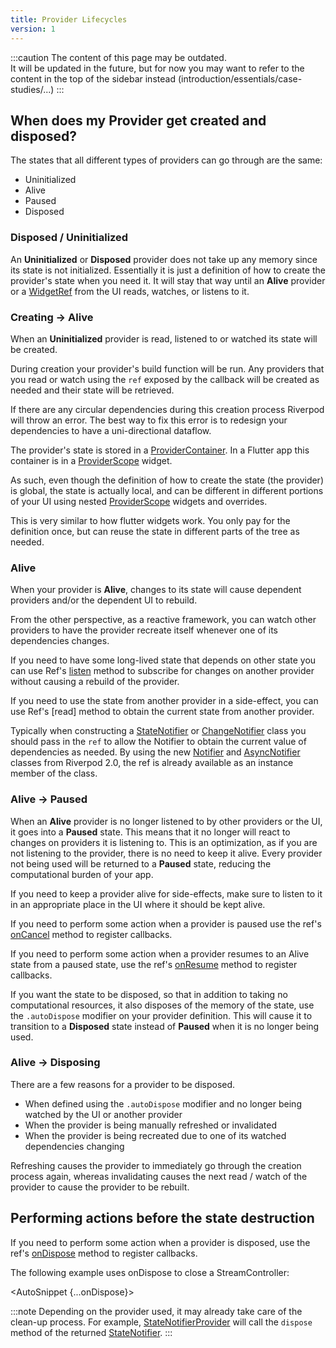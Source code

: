 ```yaml
---
title: Provider Lifecycles
version: 1
---
```



:::caution
The content of this page may be outdated.  
It will be updated in the future, but for now you may want to refer to the content
in the top of the sidebar instead (introduction/essentials/case-studies/...)
:::

## When does my Provider get created and disposed?

The states that all different types of providers can go through are the same:

- Uninitialized
- Alive
- Paused
- Disposed

### Disposed / Uninitialized

An **Uninitialized** or **Disposed** provider does not take up any memory since its state is not initialized.
Essentially it is just a definition of how to create the provider's state when you need it.
It will stay that way until an **Alive** provider or a [WidgetRef] from the UI reads, watches, or listens to it.

### Creating -> Alive

When an **Uninitialized** provider is read, listened to or watched its state will be created.

During creation your provider's build function will be run. 
Any providers that you read or watch using the `ref` exposed by the callback will be created as needed and their state will be retrieved.

If there are any circular dependencies during this creation process Riverpod will throw an error.
The best way to fix this error is to redesign your dependencies to have a uni-directional dataflow.

The provider's state is stored in a [ProviderContainer]. In a Flutter app this container is in a [ProviderScope] widget.

As such, even though the definition of how to create the state (the provider) is global, the state is actually local,
and can be different in different portions of your UI using nested [ProviderScope] widgets and overrides.

This is very similar to how flutter widgets work. You only pay for the definition once, but can reuse the state in different parts of the tree as needed.

### Alive

When your provider is **Alive**, changes to its state will cause dependent providers and/or the dependent UI to rebuild.

From the other perspective, as a reactive framework, you can watch other providers to have the provider recreate itself whenever one of its dependencies changes.

If you need to have some long-lived state that depends on other state you can use Ref's [listen] method to subscribe for changes on another provider without causing a rebuild of the provider.

If you need to use the state from another provider in a side-effect, you can use Ref's [read] method to obtain the current state from another provider.

Typically when constructing a [StateNotifier] or [ChangeNotifier] class you should pass in the `ref` to allow the Notifier to obtain the current value of dependencies as needed. By using the new [Notifier] and [AsyncNotifier] classes from Riverpod 2.0, the ref is already available as an instance member of the class.

### Alive -> Paused
When an **Alive** provider is no longer listened to by other providers or the UI, it goes into a **Paused** state. 
This means that it no longer will react to changes on providers it is listening to.
This is an optimization, as if you are not listening to the provider, there is no need to keep it alive. 
Every provider not being used will be returned to a **Paused** state, reducing the computational burden of your app.

If you need to keep a provider alive for side-effects, make sure to listen to it in an appropriate place in the UI where it should be kept alive.

If you need to perform some action when a provider is paused use the ref's [onCancel] method to register callbacks.

If you need to perform some action when a provider resumes to an Alive state from a paused state, use the ref's [onResume] method to register callbacks.

If you want the state to be disposed, so that in addition to taking no computational resources, it also disposes of the memory of the state, use the `.autoDispose` modifier on your provider definition.
This will cause it to transition to a **Disposed** state instead of **Paused** when it is no longer being used.

### Alive -> Disposing

There are a few reasons for a provider to be disposed.

- When defined using the `.autoDispose` modifier and no longer being watched by the UI or another provider
- When the provider is being manually refreshed or invalidated
- When the provider is being recreated due to one of its watched dependencies changing

Refreshing causes the provider to immediately go through the creation process again, whereas invalidating causes the next read / watch of the provider to cause the provider to be rebuilt.

## Performing actions before the state destruction
If you need to perform some action when a provider is disposed, use the ref's [onDispose] method to register callbacks.

The following example uses onDispose to close a StreamController:

<AutoSnippet {...onDispose}></AutoSnippet>

:::note
Depending on the provider used, it may already take care of the clean-up process.
For example, [StateNotifierProvider] will call the `dispose` method of the returned [StateNotifier].
:::

[onDispose]: https://pub.dev/documentation/riverpod/latest/riverpod/Ref/onDispose.html
[listen]: https://pub.dev/documentation/riverpod/latest/riverpod/Ref/listen.html
[onCancel]: https://pub.dev/documentation/riverpod/latest/riverpod/Ref/onCancel.html
[onResume]: https://pub.dev/documentation/riverpod/latest/riverpod/Ref/onResume.html
[ProviderContainer]: https://pub.dev/documentation/riverpod/latest/riverpod/ProviderContainer-class.html
[Notifier]: https://pub.dev/documentation/riverpod/latest/riverpod/Notifier-class.html
[AsyncNotifier]: https://pub.dev/documentation/riverpod/latest/riverpod/AsyncNotifier-class.html
[ProviderScope]: https://pub.dev/documentation/flutter_riverpod/latest/flutter_riverpod/ProviderScope-class.html
[WidgetRef]: https://pub.dev/documentation/flutter_riverpod/latest/flutter_riverpod/WidgetRef-class.html
[StateNotifier]: https://pub.dev/documentation/state_notifier/latest/state_notifier/StateNotifier-class.html
[StateNotifierProvider]: https://pub.dev/documentation/riverpod/latest/riverpod/StateNotifierProvider-class.html
[StreamController]: https://api.dart.dev/stable/2.15.1/dart-async/StreamController-class.html
[ChangeNotifier]: https://api.flutter.dev/flutter/foundation/ChangeNotifier-class.html
